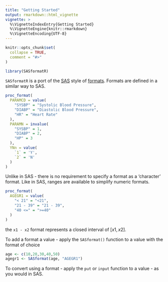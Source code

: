 ```yaml
---
title: "Getting Started"
output: rmarkdown::html_vignette
vignette: >
  %\VignetteIndexEntry{Getting Started}
  %\VignetteEngine{knitr::rmarkdown}
  %\VignetteEncoding{UTF-8}
---
```


```r
knitr::opts_chunk$set(
  collapse = TRUE,
  comment = "#>"
)
```

```r
library(SASformatR)
```

`SASformatR` is a port of the [SAS]() style of [formats](). 
Formats are defined in a similar way to SAS.

```r
proc_format(
  PARAMCD = value(
    "SYSBP" = "Systolic Blood Pressure",
    "DIABP" = "Diastolic Blood Pressure",
    "HR" = "Heart Rate"
  ),
  PARAMN = invalue(
    "SYSBP" = 1,
    "DIABP" = 2,
    "HP" = 3
  ),
  YNn = value(
    `1` = 'Y',
    `2` = 'N'
  )
)
```

Unlike in SAS - there is no requirement to specify a format as a 'character' format.
Like in SAS, ranges are available to simplify numeric formats.

```r
proc_format(
  AGEGR1 = value(
    "< 21" = "<21",
    "21 - 39" = "21 - 39",
    "40 <=" = ">=40"
  )
)
```

the `x1 - x2` format represents a closed interval of $[x1,x2]$.

To add a format a value - apply the `SASformat()` function to a value with the format of choice
```r
age <- c(10,20,30,40,50)
agegr1 <- SASformat(age, "AGEGR1")
```

To convert using a format - apply the `put` or `input` function to a value - as you would in SAS.
